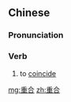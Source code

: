 ==Chinese==
{{zh-forms}}

===Pronunciation===
{{zh-pron
|m=chónghé
|c=cung4 hap6
|cat=v
}}

===Verb===
{{zh-verb}}

# {{lb|zh|geometry}} to [[coincide]]

[[mg:重合]]
[[zh:重合]]
